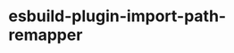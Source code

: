 # esbuild-plugin-import-path-remapper

<!--include ../../../packages/esbuild-plugin-import-path-remapper/README.md-->
